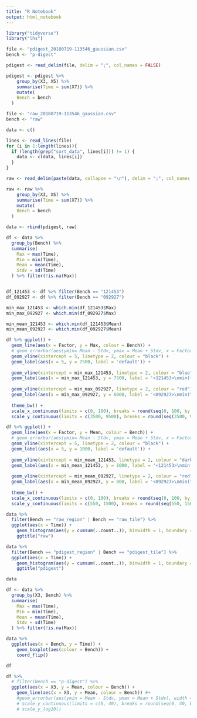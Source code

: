 ```yaml
---
title: "R Notebook"
output: html_notebook
---
```


```r
library("tidyverse")
library("lhs")
```

```r
file <- "pdigest_20180719-113546_gaussian.csv"
bench <- "p-digest"

pdigest <- read_delim(file, delim = ";", col_names = FALSE)

pdigest <- pdigest %>%
    group_by(X3, X5) %>%
    summarise(Time = sum(X7)) %>%
    mutate(
    Bench = bench
  )
```

```r
file <- "raw_20180719-113546_gaussian.csv"
bench <- "raw"

data <- c()

lines <- read_lines(file)
for (i in 1:length(lines)){
  if (length(grep("sort_data", lines[i])) != 1) {
    data <- c(data, lines[i])
  }
}

raw <- read_delim(paste(data, collapse = "\n"), delim = ";", col_names = FALSE)

raw <- raw %>%
    group_by(X3, X5) %>%
    summarise(Time = sum(X7)) %>%
    mutate(
    Bench = bench
  )
```



```r
data <- rbind(pdigest, raw)
```

```r
df <- data %>%
  group_by(Bench) %>%
  summarise(
    Max = max(Time),
    Min = min(Time),
    Mean = mean(Time),
    Stdv = sd(Time)
  ) %>% filter(!is.na(Max))


df_121453 <- df %>% filter(Bench == "121453")
df_092927 <- df %>% filter(Bench == "092927")

min_max_121453 <- which.min(df_121453$Max)
min_max_092927 <- which.min(df_092927$Max)

min_mean_121453 <- which.min(df_121453$Mean)
min_mean_092927 <- which.min(df_092927$Mean)

df %>% ggplot() +
  geom_line(aes(x = Factor, y = Max, colour = Bench)) +
  # geom_errorbar(aes(ymin= Mean - Stdv, ymax = Mean + Stdv, x = Factor), width=.1) +
  geom_vline(xintercept = 5, linetype = 2, colour = "black") +
  geom_label(aes(x = 5, y = 7500, label = 'default')) +
  
  geom_vline(xintercept = min_max_121453, linetype = 2, colour = "blue") +
  geom_label(aes(x = min_max_121453, y = 7500, label = '<121453>\nmin(time)')) +
  
  geom_vline(xintercept = min_max_092927, linetype = 2, colour = "red") +
  geom_label(aes(x = min_max_092927, y = 6000, label = '<092927>\nmin(time)')) +
    
  theme_bw() +
  scale_x_continuous(limits = c(0, 100), breaks = round(seq(0, 100, by = 5), 2)) +
  scale_y_continuous(limits = c(3500, 9500), breaks = round(seq(3500, 9500, by = 500), 2))

df %>% ggplot() +
  geom_line(aes(x = Factor, y = Mean, colour = Bench)) +
  # geom_errorbar(aes(ymin= Mean - Stdv, ymax = Mean + Stdv, x = Factor), width=.1) +
  geom_vline(xintercept = 5, linetype = 2, colour = "black") +
  geom_label(aes(x = 5, y = 1000, label = 'default')) +
  
  geom_vline(xintercept = min_mean_121453, linetype = 2, colour = "darkcyan") +
  geom_label(aes(x = min_mean_121453, y = 1000, label = '<121453>\nmin(time)')) +
  
  geom_vline(xintercept = min_mean_092927, linetype = 2, colour = "red") +
  geom_label(aes(x = min_mean_092927, y = 800, label = '<092927>\nmin(time)')) +
    
  theme_bw() +
  scale_x_continuous(limits = c(0, 100), breaks = round(seq(0, 100, by = 5), 2)) +
  scale_y_continuous(limits = c(550, 1500), breaks = round(seq(550, 1500, by = 50), 2))
```

```r
data %>% 
  filter(Bench == "raw_region" | Bench == "raw_tile") %>%
  ggplot(aes(x = Time)) + 
    geom_histogram(aes(y = cumsum(..count..)), binwidth = 1, boundary = 0) + 
    ggtitle("raw")

data %>% 
  filter(Bench == "pdigest_region" | Bench == "pdigest_tile") %>%
  ggplot(aes(x = Time)) + 
    geom_histogram(aes(y = cumsum(..count..)), binwidth = 1, boundary = 0) + 
    ggtitle("pdigest")
```

```r
data
```


```r
df <- data %>%
  group_by(X3, Bench) %>%
  summarise(
    Max = max(Time),
    Min = min(Time),
    Mean = mean(Time),
    Stdv = sd(Time)
  ) %>% filter(!is.na(Max))

data %>% 
  ggplot(aes(x = Bench, y = Time)) + 
    geom_boxplot(aes(colour = Bench)) + 
    coord_flip()

df

df %>% 
  # filter(Bench == "p-digest") %>%
  ggplot(aes(x = X3, y = Mean, colour = Bench)) +
    geom_line(aes(x = X3, y = Mean, colour = Bench)) #+
    #geom_errorbar(aes(ymin = Mean - Stdv, ymax = Mean + Stdv), width = 2, position=position_dodge(0.05)) +
    # scale_y_continuous(limits = c(0, 40), breaks = round(seq(0, 40, by = 500), 2))
    # scale_y_log10()
  
```


